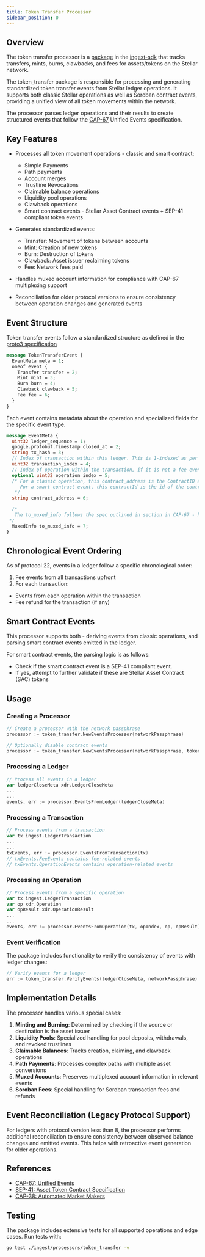```yaml
---
title: Token Transfer Processor
sidebar_position: 0
---
```


## Overview

The token transfer processor is a [package](https://github.com/stellar/go/tree/ttp-v1.0.0/ingest/processors/token_transfer) in the [ingest-sdk](../ingest-sdk/README.mdx) that tracks transfers, mints, burns, clawbacks, and fees for assets/tokens on the Stellar network.

The token_transfer package is responsible for processing and generating standardized token transfer events from Stellar ledger operations. It supports both classic Stellar operations as well as Soroban contract events, providing a unified view of all token movements within the network.

The processor parses ledger operations and their results to create structured events that follow the [CAP-67](https://github.com/stellar/stellar-protocol/blob/master/core/cap-0067.md) Unified Events specification.

## Key Features

- Processes all token movement operations - classic and smart contract:

  - Simple Payments
  - Path payments
  - Account merges
  - Trustline Revocations
  - Claimable balance operations
  - Liquidity pool operations
  - Clawback operations
  - Smart contract events - Stellar Asset Contract events + SEP-41 compliant token events

- Generates standardized events:

  - Transfer: Movement of tokens between accounts
  - Mint: Creation of new tokens
  - Burn: Destruction of tokens
  - Clawback: Asset issuer reclaiming tokens
  - Fee: Network fees paid

- Handles muxed account information for compliance with CAP-67 multiplexing support

- Reconciliation for older protocol versions to ensure consistency between operation changes and generated events

## Event Structure

Token transfer events follow a standardized structure as defined in the [proto3 specification](https://github.com/stellar/go/blob/ttp-v1.0.0/protos/ingest/processors/token_transfer/token_transfer_event.proto)

```proto
message TokenTransferEvent {
  EventMeta meta = 1;
  oneof event {
    Transfer transfer = 2;
    Mint mint = 3;
    Burn burn = 4;
    Clawback clawback = 5;
    Fee fee = 6;
  }
}
```

Each event contains metadata about the operation and specialized fields for the specific event type.

```proto
message EventMeta {
  uint32 ledger_sequence = 1;
  google.protobuf.Timestamp closed_at = 2;
  string tx_hash = 3;
  // Index of transaction within this ledger. This is 1-indexed as per SEP-35
  uint32 transaction_index = 4;
  // Index of operation within the transaction, if it is not a fee event. This is 1-indexed as per SEP-35
  optional uint32 operation_index = 5;
  /* For a classic operation, this contract_address is the ContractID as derived from asset
     For a smart contract event, this contractId is the id of the contract emiting the core event
   */
  string contract_address = 6;

  /*
   The to_muxed_info follows the spec outlined in section in CAP-67 - https://stellar.org/protocol/cap-67#multiplexing-support
 */
  MuxedInfo to_muxed_info = 7;
}
```

## Chronological Event Ordering

As of protocol 22, events in a ledger follow a specific chronological order:

1. Fee events from all transactions upfront
2. For each transaction:

- Events from each operation within the transaction
- Fee refund for the transaction (if any)

## Smart Contract Events

This processor supports both - deriving events from classic operations, and parsing smart contract events emitted in the ledger.

For smart contract events, the parsing logic is as follows:

- Check if the smart contract event is a SEP-41 compliant event.
- If yes, attempt to further validate if these are Stellar Asset Contract (SAC) tokens

## Usage

### Creating a Processor

<CodeExample>

`````go
// Create a processor with the network passphrase
processor := token_transfer.NewEventsProcessor(networkPassphrase)

// Optionally disable contract events
processor := token_transfer.NewEventsProcessor(networkPassphrase, token_transfer.DisableContractEvents) ````
`````

</CodeExample>

### Processing a Ledger

<CodeExample>

```go
// Process all events in a ledger
var ledgerCloseMeta xdr.LedgerCloseMeta
...
...
events, err := processor.EventsFromLedger(ledgerCloseMeta)
```

</CodeExample>

### Processing a Transaction

<CodeExample>

```go
// Process events from a transaction
var tx ingest.LedgerTransaction
...
...
txEvents, err := processor.EventsFromTransaction(tx)
// txEvents.FeeEvents contains fee-related events
// txEvents.OperationEvents contains operation-related events
```

</CodeExample>

### Processing an Operation

<CodeExample>

```go
// Process events from a specific operation
var tx ingest.LedgerTransaction
var op xdr.Operation
var opResult xdr.OperationResult
...
...
events, err := processor.EventsFromOperation(tx, opIndex, op, opResult)
```

</CodeExample>

### Event Verification

The package includes functionality to verify the consistency of events with ledger changes:

<CodeExample>

```go
// Verify events for a ledger
err := token_transfer.VerifyEvents(ledgerCloseMeta, networkPassphrase)
```

</CodeExample>

## Implementation Details

The processor handles various special cases:

1. **Minting and Burning**: Determined by checking if the source or destination is the asset issuer
2. **Liquidity Pools**: Specialized handling for pool deposits, withdrawals, and revoked trustlines
3. **Claimable Balances**: Tracks creation, claiming, and clawback operations
4. **Path Payments**: Processes complex paths with multiple asset conversions
5. **Muxed Accounts**: Preserves multiplexed account information in relevant events
6. **Soroban Fees**: Special handling for Soroban transaction fees and refunds

## Event Reconciliation (Legacy Protocol Support)

For ledgers with protocol version less than 8, the processor performs additional reconciliation to ensure consistency between observed balance changes and emitted events. This helps with retroactive event generation for older operations.

## References

- [CAP-67: Unified Events](https://github.com/stellar/stellar-protocol/blob/master/core/cap-0067.md)
- [SEP-41: Asset Token Contract Specification](https://github.com/stellar/stellar-protocol/blob/master/ecosystem/sep-0041.md)
- [CAP-38: Automated Market Makers](https://github.com/stellar/stellar-protocol/blob/master/core/cap-0038.md)

## Testing

The package includes extensive tests for all supported operations and edge cases. Run tests with:

```bash
go test ./ingest/processors/token_transfer -v
```
